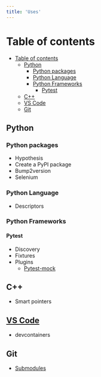 ```yaml
---
title: 'Uses'
---
```


# Table of contents
- [Table of contents](#table-of-contents)
  - [Python](#python)
    - [Python packages](#python-packages)
    - [Python Language](#python-language)
    - [Python Frameworks](#python-frameworks)
      - [Pytest](#pytest)
  - [C++](#c)
  - [VS Code](#vs-code)
  - [Git](#git)

## Python

### Python packages
  - Hypothesis
  - Create a PyPI package
  - Bump2version
  - Selenium
### Python Language
  - Descriptors
### Python Frameworks
#### Pytest
  - Discovery
  - Fixtures
  -  Plugins
     - [Pytest-mock](https://pypi.org/project/pytest-mock/)

## C++
  - Smart pointers

## [VS Code](https://code.visualstudio.com/)

- devcontainers

## Git

- [Submodules](https://git-scm.com/book/en/v2/Git-Tools-Submodules)


